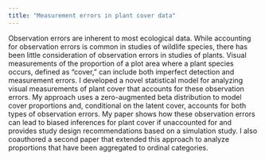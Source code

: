 ```yaml
---
title: "Measurement errors in plant cover data"
---
```


Observation errors are inherent to most ecological data.
While accounting for observation errors is common in studies of wildlife species, there has been little consideration of observation errors in studies of plants.
Visual measurements of the proportion of a plot area where a plant species occurs, defined as "cover," can include both imperfect detection and measurement errors.
I developed a novel statistical model for analyzing visual measurements of plant cover that accounts for these observation errors.
My approach uses a zero-augmented beta distribution to model cover proportions and, conditional on the latent cover, accounts for both types of observation errors.
My paper shows how these observation errors can lead to biased inferences for plant cover if unaccounted for and provides study design recommendations based on a simulation study.
I also coauthored a second paper that extended this approach to analyze proportions that have been aggregated to ordinal categories.